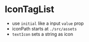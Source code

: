 
<Meta title="IconTagList" component={IconTagList} />

# IconTagList

-   use `initial` like a input `value` prop
-   iconPath starts at `./src/assets`
-   `textIcon` sets a string as icon

<Story name="IconTagList">
    <IconTagList text="Lorem" textIcon="3" />
</Story>
